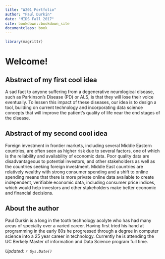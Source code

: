 ```yaml
---
title: "W201 Portfolio"
author: "Paul Durkin"
date: "MIDS Fall 2017"
site: bookdown::bookdown_site
documentclass: book
---
```


<!-- This won't be displayed but it will initialize your R session. Add any R libraries you need here. -->
```r
library(magrittr)
```


# Welcome! {-}


## Abstract of my first cool idea {-}

A sad fact to anyone suffering from a degenerative neurological disease, such as Parkinson’s Disease (PD) or ALS, is that they will lose their voice eventually. To lessen this impact of these diseases, our idea is to design a tool, building on current technology and incorporating data science concepts that will improve the patient’s quality of life near the end stages of the disease. 


## Abstract of my second cool idea {-}

Foreign investment in frontier markets, including several Middle Eastern countries, are often seen as higher risk due to several factors, one of which is the reliability and availability of economic data. Poor quality data are disadvantageous to potential investors, and other stakeholders as well as the countries seeking foreign investment. Middle East countries are relatively wealthy with strong consumer spending and a shift to online spending means that there is more private online data available to create independent, verifiable economic data, including consumer price indices, which would help investors and other stakeholders make better economic and financial decisions.


## About the author {-}

Paul Durkin is a long in the tooth technology acolyte who has had many areas of specialty over a varied career.  Having first tried his hand at programming in the early 80s he progressed through a degree in computer science into a 25 year career in technology.  Currently he is attending the UC Berkely Master of information and Data Science program full time.

*Updated: `r Sys.Date()`*
